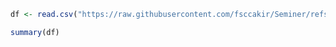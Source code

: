 



```{r,echo=FALSE, warning=FALSE}



df <- read.csv("https://raw.githubusercontent.com/fsccakir/Seminer/refs/heads/main/Kitap1.csv", stringsAsFactors = FALSE)

summary(df)

```